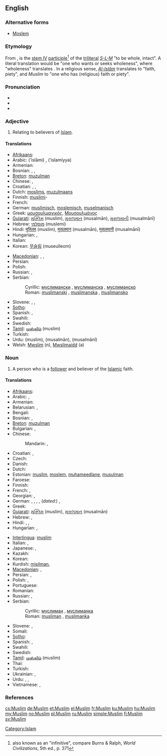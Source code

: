 {{also|muslim}}
==English==
{{wikipedia}}

===Alternative forms===
* [[Moslem]]

===Etymology===
From {{etyl|ar}} {{term|مسلم|مُسْلِمٌ|tr=múslimun|sc=Arab}}, is the [[Appendix:Arabic verb forms#Form IV|stem IV]] [[w:Arabic grammar#Participle|participle]]<ref>also known as an "infinitive", compare Burns & Ralph, ''World Civilizations'', 5th ed., p. 371</ref> of the [[triliteral]] ''[[w:S-L-M|S-L-M]]'' "to be whole, intact". A literal translation would be "one who wants or seeks wholeness", where "wholeness" translates {{term|إسلام|إسْلامٌ|sc=Arab|tr=islāmun}}. In a religious sense, ''[[w:Islam|Al-Islām]]'' translates to "faith, piety", and ''Muslim'' to "one who has (religious) faith or piety".

===Pronunciation===
* {{IPA|/ˈmʌsləm/|/ˈmʌzləm/|/ˈmʊslɪm/|/ˈmʊzlɪm/|lang=en}}
* {{audio|en-uk-Muslim.ogg|Audio (UK)}}
* {{rhymes|ʌsləm|ʌzləm|ʊslɪm|ʊzlɪm}}

===Adjective===
{{en-adj|-}}

# Relating to believers of [[Islam]].

====Translations====
{{trans-top|Relating to believers of Islam}}
* [[Afrikaans]]: {{t-|af|moslem|xs=Afrikaans}}
* Arabic: {{Arab|[[إسلامي]]}} (’islāmi) {{m}}, {{Arab|[[إسلامية]]}} (’islamíyya) {{f}}
* Armenian: {{t-|hy|մահմեդական|tr=mahmedakan}}
* Bosnian: {{t-|bs|muslimanski|m}}, {{t-|bs|muslimanski|f|alt=muslimanska}}, {{t-|bs|muslimanski|n|alt=muslimansko}}
* [[Breton]]: [[muzulman]]
* Chinese: {{t|cmn|穆斯林|tr=Mùsīlín|sc=Hans}},  {{t|cmn|清真|tr=Qīngzhēn|sc=Hans}}
* Croatian: {{t-|hr|muslimanski|m}}, {{t-|hr|muslimanski|f|alt=muslimanska}}, {{t-|hr|muslimanski|n|alt=muslimansko}}
* Dutch: [[moslims]], [[muzulmaans]]
* Finnish: [[muslimi]]-
* French: {{t+|fr|musulman|m}}
* German: [[muslimisch]], [[moslemisch]], [[muselmanisch]]
* Greek: [[μουσουλμανικός]], [[Μουσουλμάνος]]
* [[Gujarati]]: [[મુસ્લિમ]] (muslim), [[મુસલમાન]] (musalmān), [[મુસલમાની]] (musalmānī)
* Hebrew: [[מוסלמי]] (muslemi)
* Hindi: [[मुस्लिम]] (muslim), [[मुसलमान]] (musalmān), [[मुसलमानी]] (musalmānī)
* Hungarian: {{t+|hu|muszlim}}, {{t+|hu|muzulmán}}
* Italian: {{t+|it|musulmano}}
* Korean: [[무슬림]] (museulleom)
{{trans-mid}}
* [[Macedonian]]: {{t-|mk|муслимански|m|tr=muslimánski}},  {{t-|mk|муслимански|f|alt=муслиманска|tr=muslimánska}},  {{t-|mk|муслимански|n|alt=муслиманско|tr=muslimánskо}}
* Persian: {{t|fa|مسلمانی |tr=mosalmâni|xs=Persian}}
* Polish: {{t+|pl|muzułmański|m}}
* Russian: {{t|ru|мусульманский|m|tr=musul’mánskij}},  {{t+|ru|исламский|tr=islámskij}}
* Serbian:
*: Cyrillic: [[муслимански#Serbian|муслимански]] {{m}}, [[муслимански#Serbian|муслиманска]] {{f}}, [[муслимански#Serbian|муслиманско]] {{n}}
*: Roman: [[muslimanski#Serbian|muslimanski]] {{m}}, [[muslimanski#Serbian|muslimanska]] {{f}}, [[muslimanski#Serbian|muslimansko]] {{n}}
* Slovene: {{t+|sl|muslimanski|m}}, {{t+|sl|muslimanski|f|alt=muslimanska}}, {{t+|sl|muslimanski|n|alt=muslimansko}}
* [[Sotho]]: {{t|st|leselamose|xs=Sotho}}
* Spanish: {{t+|es|musulmán|m}}, {{t-|es|musulmana|f}}
* Swahili: {{t|sw|mwiislamu|xs=Swahili}}
* Swedish: {{t+|sv|muslimsk}}
* [[Tamil]]: [[முஸ்லிம்]] (muslim)
* Turkish: {{t+|tr|Müslüman}}
* Urdu: {{ur-Arab|[[مسلم]]}} (muslim), {{ur-Arab|[[مسلمان]]}} (musalmān), {{ur-Arab|[[مسلمانی]]}} (musalmānī)
* Welsh: [[Mwslim]] (n), [[Mwslimaidd]] (a)
{{trans-bottom}}

===Noun===
{{en-noun}}

# A person who is a [[follower]] and believer of the [[Islamic]] faith.

====Translations====
{{trans-top|believer}}
* [[Afrikaans]]: {{t-|af|moslem|xs=Afrikaans}}
* Arabic: {{t+|ar|مسلم|m|tr=múslim}}, {{t-|ar|مسلمة|f|tr=muslíma}}
* Armenian: {{t-|hy|մահմեդական|tr=mahmedakan}}
* Belarusian: {{t|be|мусульманін|m|tr=musul'mánin|xs=Belarusian}},  {{t|be|мусульманка|f|tr=musul'mánka|xs=Belarusian}}
* Bengali: {{t-|bn|মুসলিম|tr=muslim|sc=Beng|xs=Bengali}}
* Bosnian: {{t-|bs|musliman|m}}, {{t-|bs|muslimanka|f}}
* [[Breton]]: [[muzulman]] {{m}}
* Bulgarian: {{t|bg|мюсюлманин|m|tr=mjusjul'mánin}},  {{t|bg|мюсюлманка|f|tr=mjusjul'mánka}}
* Chinese:
*: Mandarin: {{t|cmn|穆斯林|tr=Mùsīlín|sc=Hans}},  {{t|cmn|清真|tr=Qīngzhēn|sc=Hans}}
* Croatian: {{t-|hr|musliman|m}}, {{t-|hr|muslimanka|f}}
* Czech: {{t+|cs|muslim|m}}
* Danish: {{t+|da|muslim|m|f}}
* Dutch: {{t+|nl|moslim|m}}
* Estonian: [[muslim]], [[moslem]], [[muhameedlane]], [[musulman]]
* Faroese: {{t-|fo|muslimur|m|xs=Faroese}}
* Finnish: {{t+|fi|muslimi}}
* French: {{t+|fr|musulman|m}}, {{t+|fr|musulmane|f}}
* Georgian: {{t-|ka|მუსულმანი|tr=musulmani|sc=Geor|xs=Georgian}}, {{t-|ka|მუსლიმი|tr=muslimi|sc=Geor|xs=Georgian}}
* German: {{t+|de|Muslim|m}},  {{t+|de|Moslem|m}},  {{t+|de|Muslimin|f}},  {{t+|de|Muslima|f}},  (''dated:'') {{t|de|Muselmane|m}},  {{t|de|Muselmanin|f}}
* Greek: {{t|el|Μουσουλμάνος|m|tr=Mousoulmános}}
* [[Gujarati]]: [[મુસ્લિમ]] (muslim), [[મુસલમાન]] (musalmān)
* Hebrew: {{t-|he|מוסלמי|m|tr=músl'mi}}, {{t|he|מוסלמית|f|tr=musl'mít}}
* Hindi: {{t|hi|मुस्लिम|tr=muslim|xs=Hindi}},  {{t|hi|मुसलमान|m|tr=musalmān|xs=Hindi}},  {{t|hi|मुसलमानी|f|tr=musalmānī|xs=Hindi}}
* Hungarian: {{t+|hu|muszlim}},  {{t+|hu|muzulmán}}
{{trans-mid}}
* [[Interlingua]]: [[muslim]]
* Italian: {{t+|it|musulmano|m}}, {{t+|it|musulmana|f}}
* Japanese: {{t|ja|ムスリム|tr=Musurimu}},  {{t|ja|イスラム教徒|tr=イスラムきょうと, Isuramu-kyōto}}
* Kazakh: {{t-|kk|мұсылман|tr=musılman|sc=Cyrl|xs=Kazakh}}
* Korean: {{t|ko|이슬람교도|tr=Iseullam-gyodo|sc=Hang}}
* Kurdish: [[misilman]], {{ku-Arab|[[موسلمان]]}}
* [[Macedonian]]: {{t|mk|Муслиман|m}},  {{t|mk|Муслиманка|f|tr=Muslimánka}}
* Persian: {{t-|fa|مسلم|tr=moslem|xs=Persian}}, {{t-|fa|مسلمان|tr=mosalmān|xs=Persian}}
* Polish: {{t+|pl|muzułmanin|m}}, {{t+|pl|muzułmanka|f}}
* Portuguese: {{t+|pt|muçulmano|m}}
* Romanian: {{t+|ro|musulman|m}}
* Russian: {{t+|ru|мусульманин|m|tr=musul’mánin}}, {{t|ru|мусульманка|f|tr=musul’mánka}}
* Serbian:
*: Cyrillic: [[муслиман#Serbian|муслиман]] {{m}}, [[муслиманка#Serbian|муслиманка]] {{f}}
*: Roman: [[musliman#Serbian|musliman]] {{m}}, [[muslimanka#Serbian|muslimanka]] {{f}}
* Slovene: {{t+|sl|musliman|m}}, {{t-|sl|muslimanka|f}}
* Somali: {{t-|so|muslim|m|xs=Somali}}
* [[Sotho]]: {{t|st|moselamose|xs=Sotho}}
* Spanish: {{t+|es|musulmán|m}}, {{t-|es|musulmana|f}}
* Swahili: {{t|sw|mwiislamu|xs=Swahili}}
* Swedish: {{t+|sv|muslim}}
* [[Tamil]]: [[முஸ்லிம்]] (muslim)
* Thai: {{t|th|มุสลิม|tr=mus-lim}}
* Turkish: {{t+|tr|Müslüman}}
* Ukrainian: {{t-|uk|мусульманин|m|tr=musul'mányn|xs=Ukrainian}},  {{t|uk|мусульманка|f|tr=musul'mánka|xs=Ukrainian}}
* Urdu: {{t-|ur|مسلم|m|tr=muslim|xs=Urdu}},  {{t-|ur|مسلمان|m|tr=musalmān|xs=Urdu}},  {{t|ur|مسلمانی|f|tr=musalmānī|xs=Urdu}}
* Vietnamese: {{t|vi|người Hồi|xs=Vietnamese}}, {{t|vi|người Hồi giáo|xs=Vietnamese}}
{{trans-bottom}}

===References===
<references/>

[[Category:Islam]]

[[cs:Muslim]]
[[de:Muslim]]
[[et:Muslim]]
[[el:Muslim]]
[[fr:Muslim]]
[[ku:Muslim]]
[[hu:Muslim]]
[[my:Muslim]]
[[no:Muslim]]
[[pl:Muslim]]
[[ru:Muslim]]
[[simple:Muslim]]
[[fi:Muslim]]
[[sv:Muslim]]